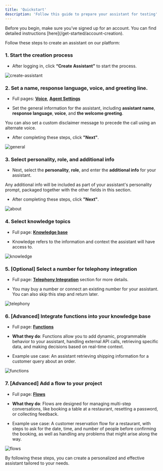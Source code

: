 ```yaml
---
title: 'Quickstart'
description: 'Follow this guide to prepare your assistant for testing'
---
```


<Info>
  Before you begin, make sure you’ve signed up for an account. You can find detailed instructions [here](/get-started/account-creation).
</Info>

Follow these steps to create an assistant on our platform:

### 1. Start the creation process

* After logging in, click **“Create Assistant”** to start the process.

![create-assistant](/images/02-02-01-01-create-assistant.png)

### 2. Set a name, response language, voice, and greeting line.

* Full pages: [**Voice**](/voice/introduction), [**Agent Settings**](/agent-settings/overview)

* Set the general information for the assistant, including **assistant name**, **response language**, **voice**, and **the welcome greeting**.

<Info>
  You can also set a custom disclaimer message to precede the call using an alternate voice.
</Info>

* After completing these steps, click **"Next"**.

![general](/images/02-02-01-02-general.png)

### 3. Select personality, role, and additional info

* Next, select the **personality**, **role**, and enter the **additional info** for your assistant.

<Tip>
  Any additional info will be included as part of your assistant's personality prompt, packaged together with the other fields in this section.
</Tip>

* After completing these steps, click **"Next"**.

![about](/images/02-02-01-03-about.png)

### 4. Select knowledge topics

* Full page: [**Knowledge base**](/knowledge-base/introduction)

* Knowledge refers to the information and context the assistant will have access to.

![knowledge](/images/02-02-01-04-knowledge.png)

### 5. \[Optional] Select a number for telephony integration

* Full page: [**Telephony Integration**](/telephony/introduction) section for more details.

* You may buy a number or connect an existing number for your assistant. You can also skip this step and return later.

![telephony](/images/02-02-01-05-telephony.png)

### 6. \[Advanced] Integrate functions into your knowledge base

* Full page: [**Functions**](/function/introduction)

* **What they do**: Functions allow you to add dynamic, programmable behavior to your assistant, handling external API calls, retrieving specific data, and making decisions based on real-time context.

* Example use case: An assistant retrieving shipping information for a customer query about an order.

![functions](/images/quickstart-functions.png)

### 7. \[Advanced] Add a flow to your project

* Full page: [**Flows**](/flows/introduction)

* **What they do**: Flows are designed for managing multi-step conversations, like booking a table at a restaurant, resetting a password, or collecting feedback.

* Example use case: A customer reservation flow for a restaurant, with steps to ask for the date, time, and number of people before confirming the booking, as well as handling any problems that might arise along the way.

![flows](/images/quickstart-flows.png)

By following these steps, you can create a personalized and effective assistant tailored to your needs.